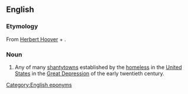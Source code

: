 ==English==
{{wikipedia}}

===Etymology===
From [[w:Herbert Hoover|Herbert Hoover]] + {{m|en|-ville}}.

===Noun===
{{en-noun}}

# Any of many [[shantytown]]s established by the [[homeless]] in the [[United States]] in the [[Great Depression]] of the early twentieth century.

[[Category:English eponyms]]